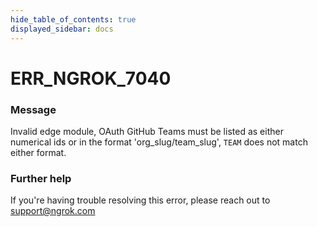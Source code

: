 ```yaml
---
hide_table_of_contents: true
displayed_sidebar: docs
---
```



# ERR_NGROK_7040

### Message

Invalid edge module, OAuth GitHub Teams must be listed as either numerical ids or in the format 'org_slug/team_slug', `TEAM` does not match either format.

<ErrorDetails error="err_ngrok_7040" />

### Further help

If you're having trouble resolving this error, please reach out to [support@ngrok.com](mailto:support@ngrok.com?subject=Help%20with%20ERR_NGROK_7040)
